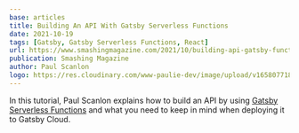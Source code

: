```yaml
---
base: articles
title: Building An API With Gatsby Serverless Functions
date: 2021-10-19
tags: [Gatsby, Gatsby Serverless Functions, React]
url: https://www.smashingmagazine.com/2021/10/building-api-gatsby-functions/
publication: Smashing Magazine
author: Paul Scanlon
logo: https://res.cloudinary.com/www-paulie-dev/image/upload/v1658077182/paulie.dev/Logos/smashing-magazine-logo_rhvh4j.png
---
```


In this tutorial, Paul Scanlon explains how to build an API by using
[Gatsby Serverless Functions](https://www.gatsbyjs.com/docs/reference/functions/) and what you need to keep in mind when
deploying it to Gatsby Cloud.
